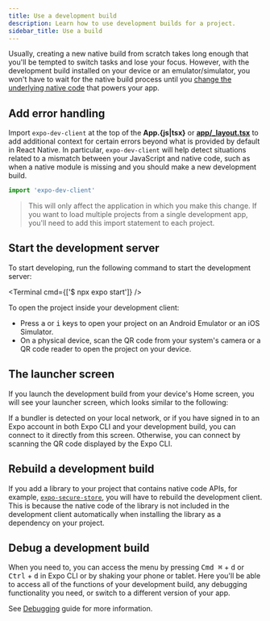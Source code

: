 ```yaml
---
title: Use a development build
description: Learn how to use development builds for a project.
sidebar_title: Use a build
---
```



Usually, creating a new native build from scratch takes long enough that you'll be tempted to switch tasks and lose your focus. However, with the development build installed on your device or an emulator/simulator, you won't have to wait for the native build process until you [change the underlying native code](#rebuild-a-development-build) that powers your app.

## Add error handling

Import `expo-dev-client` at the top of the **App.&lbrace;js|tsx&rbrace;** or [**app/\_layout.tsx**](/router/basics/layout/#root-layout) to add additional context for certain errors beyond what is provided by default in React Native. In particular, `expo-dev-client` will help detect situations related to a mismatch between your JavaScript and native code, such as when a native module is missing and you should make a new development build.

```js App.js
import 'expo-dev-client'
```

> This will only affect the application in which you make this change. If you want to load multiple projects from a single development app, you'll need to add this import statement to each project.

## Start the development server

To start developing, run the following command to start the development server:

<Terminal cmd={['$ npx expo start']} />

To open the project inside your development client:

- Press <kbd>a</kbd> or <kbd>i</kbd> keys to open your project on an Android Emulator or an iOS Simulator.
- On a physical device, scan the QR code from your system's camera or a QR code reader to open the project on your device.

## The launcher screen

If you launch the development build from your device's Home screen, you will see your launcher screen, which looks similar to the following:

<ContentSpotlight
  alt="The launcher screen of a development build"
  src="/static/images/dev-client/launcher-screen.png"
  className="max-w-[600px]"
/>

If a bundler is detected on your local network, or if you have signed in to an Expo account in both Expo CLI and your development build, you can connect to it directly from this screen. Otherwise, you can connect by scanning the QR code displayed by the Expo CLI.

## Rebuild a development build

If you add a library to your project that contains native code APIs, for example, [`expo-secure-store`](/versions/latest/sdk/securestore/), you will have to rebuild the development client. This is because the native code of the library is not included in the development client automatically when installing the library as a dependency on your project.

## Debug a development build

When you need to, you can access the menu by pressing <kbd>Cmd ⌘</kbd> + <kbd>d</kbd> or <kbd>Ctrl</kbd> + <kbd>d</kbd> in Expo CLI or by shaking your phone or tablet. Here you'll be able to access all of the functions of your development build, any debugging functionality you need, or switch to a different version of your app.

See [Debugging](/debugging/runtime-issues/) guide for more information.
